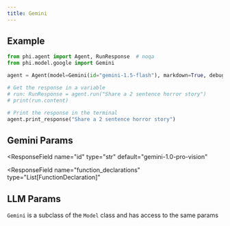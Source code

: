 ```yaml
---
title: Gemini
---
```


## Example

<CodeGroup>

```python agent.py
from phi.agent import Agent, RunResponse  # noqa
from phi.model.google import Gemini

agent = Agent(model=Gemini(id="gemini-1.5-flash"), markdown=True, debug_mode=True)

# Get the response in a variable
# run: RunResponse = agent.run("Share a 2 sentence horror story")
# print(run.content)

# Print the response in the terminal
agent.print_response("Share a 2 sentence horror story")
```

</CodeGroup>

## Gemini Params

<ResponseField name="name" type="str" default="Gemini"></ResponseField>
<ResponseField
  name="id"
  type="str"
  default="gemini-1.0-pro-vision"
></ResponseField>
<ResponseField name="generation_config" type="Any"></ResponseField>
<ResponseField name="safety_settings" type="Any"></ResponseField>
<ResponseField
  name="function_declarations"
  type="List[FunctionDeclaration]"
></ResponseField>
<ResponseField name="generative_model" type="GenerativeModel"></ResponseField>

## LLM Params

`Gemini` is a subclass of the `Model` class and has access to the same params

<Snippet file="llm-base-reference.mdx" />
